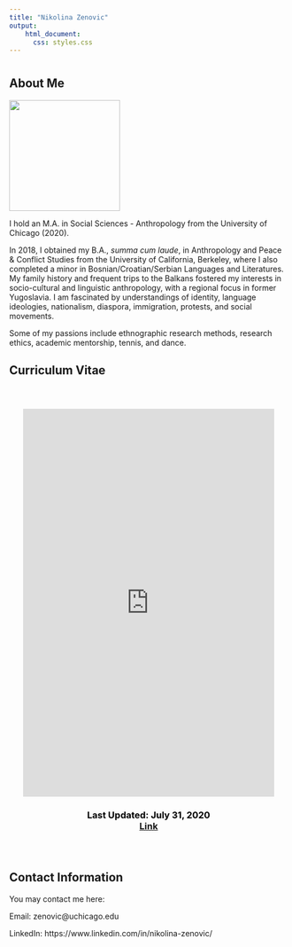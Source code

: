 ```yaml
---
title: "Nikolina Zenovic"
output: 
    html_document:
      css: styles.css
---
```

# {.tabset .tabset-fade .tabset-pills}

## About Me
  ![](https://nzenovic.github.io/nzenovic/headshot.jpg){width=200px}
  

  

I hold an M.A. in Social Sciences - Anthropology from the University of Chicago (2020). 

In 2018, I obtained my B.A., *summa cum laude*, in Anthropology and Peace & Conflict Studies from the University of California, Berkeley, where I also completed a minor in Bosnian/Croatian/Serbian Languages and Literatures. 
My family history and frequent trips to the Balkans fostered my interests in socio-cultural and linguistic anthropology, with a regional focus in former Yugoslavia. I am fascinated by understandings of identity, language ideologies, nationalism, diaspora, immigration, protests, and social movements.

Some of my passions include ethnographic research methods, research ethics, academic mentorship, tennis, and dance. 



## Curriculum Vitae
<div class="main" style="padding:25px;">

  
  <div>
       
  <iframe src="https://nzenovic.github.io/nzenovic/ZenovicCVweb.pdf" style="width: 100%; height:700px; margin-left: auto;margin-left: auto;" frameborder="0"></iframe>
       

    
  
  </div>

  <div>
        
         
  <h3 style="text-align:center; color: #000000;">
            Last Updated: July 31, 2020  
  <a href="https://nzenovic.github.io/nzenovic/ZenovicCVweb.pdf">
  Link 
  </a>
 
  </h3>
      
    
  </div>
 
</div>


## Contact Information
You may contact me here: 

Email: zenovic@uchicago.edu

LinkedIn: https://www.linkedin.com/in/nikolina-zenovic/


